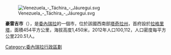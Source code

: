 {{Unreferenced|time=2020-03-08T03:29:55+00:00}}
[[Image:Venezuela_-_Táchira_-_Jáuregui.svg|right]]

'''豪雷吉市'''（{{lang-es|Municipio Jáuregui}}），是[[委內瑞拉|委內瑞拉]]的一個市，位於該國西南部[[塔奇拉州|塔奇拉州]]，首府設於[[拉格里塔|拉格里塔]]，面積454平方公里，海拔高度1,450米，2012年人口100,112，人口密度每平方公里220.51人。

{{Venezuela-geo-stub}}
[[Category:委內瑞拉行政區劃|Category:委內瑞拉行政區劃]]